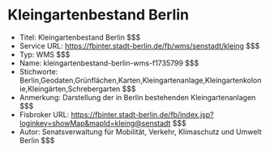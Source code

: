 # Kleingartenbestand Berlin
- Titel: Kleingartenbestand Berlin $$$
- Service URL: https://fbinter.stadt-berlin.de/fb/wms/senstadt/kleing $$$
- Typ: WMS $$$
- Name: kleingartenbestand-berlin-wms-f1735799 $$$
- Stichworte: Berlin,Geodaten,Grünflächen,Karten,Kleingartenanlage,Kleingartenkolonie,Kleingärten,Schrebergarten $$$
- Anmerkung: Darstellung der in Berlin bestehenden Kleingartenanlagen $$$
- Fisbroker URL: https://fbinter.stadt-berlin.de/fb/index.jsp?loginkey=showMap&mapId=kleing@senstadt $$$
- Autor: Senatsverwaltung für Mobilität, Verkehr, Klimaschutz und Umwelt Berlin $$$
